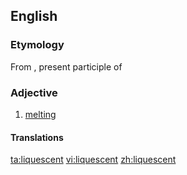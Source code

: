 ==English==

===Etymology===
From {{etyl|la|en}} {{term|liquescens|lang=la}}, present participle of {{term|liquesco|liquescere|lang=la}}

===Adjective===
{{en-adj}}

# [[melting]]

====Translations====
{{trans-see|liquescent|melting}}

[[ta:liquescent]]
[[vi:liquescent]]
[[zh:liquescent]]